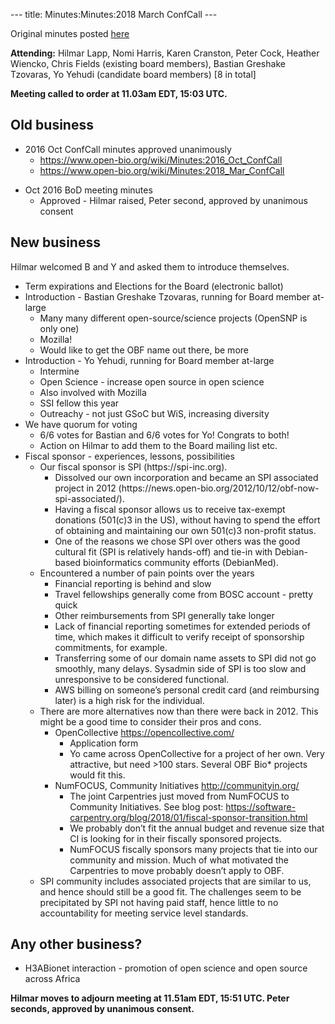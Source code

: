 ---
title: Minutes:Minutes:2018 March ConfCall
---

Original minutes posted [https://docs.google.com/document/d/1UA1jW1_JtsvKBkGn-I_bBFuSTY4NExb2eqTOn59g82o/edit?usp=sharing here]

'''Attending:''' Hilmar Lapp, Nomi Harris, Karen Cranston, Peter Cock, Heather Wiencko, Chris Fields (existing board members), Bastian Greshake Tzovaras, Yo Yehudi (candidate board members) [8 in total]

'''Meeting called to order at 11.03am EDT, 15:03 UTC.'''

== Old business ==

* 2016 Oct ConfCall minutes approved unanimously
** https://www.open-bio.org/wiki/Minutes:2016_Oct_ConfCall
** https://www.open-bio.org/wiki/Minutes:2018_Mar_ConfCall

* Oct 2016 BoD meeting minutes
** Approved - Hilmar raised, Peter second, approved by unanimous consent

== New business ==

Hilmar welcomed B and Y and asked them to introduce themselves.

* Term expirations and Elections for the Board (electronic ballot)
* Introduction - Bastian Greshake Tzovaras, running for Board member at-large
** Many many different open-source/science projects (OpenSNP is only one)
** Mozilla!
** Would like to get the OBF name out there, be more 
* Introduction - Yo Yehudi, running for Board member at-large
** Intermine
** Open Science - increase open source in open science
** Also involved with Mozilla
** SSI fellow this year
** Outreachy - not just GSoC but WiS, increasing diversity
* We have quorum for voting
** 6/6 votes for Bastian and 6/6 votes for Yo!  Congrats to both!  
** Action on Hilmar to add them to the Board mailing list etc.
* Fiscal sponsor - experiences, lessons, possibilities
** Our fiscal sponsor is SPI (https://spi-inc.org).
*** Dissolved our own incorporation and became an SPI associated project in 2012 (https://news.open-bio.org/2012/10/12/obf-now-spi-associated/).
*** Having a fiscal sponsor allows us to receive tax-exempt donations (501(c)3 in the US), without having to spend the effort of obtaining and maintaining our own 501(c)3 non-profit status.
*** One of the reasons we chose SPI over others was the good cultural fit (SPI is relatively hands-off) and tie-in with Debian-based bioinformatics community efforts (DebianMed). 
** Encountered a number of pain points over the years
*** Financial reporting is behind and slow
*** Travel fellowships generally come from BOSC account - pretty quick
*** Other reimbursements from SPI generally take longer
*** Lack of financial reporting sometimes for extended periods of time, which makes it difficult to verify receipt of sponsorship commitments, for example.
*** Transferring some of our domain name assets to SPI did not go smoothly, many delays. Sysadmin side of SPI is too slow and unresponsive to be considered functional.
*** AWS billing on someone’s personal credit card (and reimbursing later) is a high risk for the individual.
** There are more alternatives now than there were back in 2012. This might be a good time to consider their pros and cons.
*** OpenCollective https://opencollective.com/
**** Application form
**** Yo came across OpenCollective for a project of her own. Very attractive, but need >100 stars. Several OBF Bio* projects would fit this.
*** NumFOCUS, Community Initiatives http://communityin.org/
**** The joint Carpentries just moved from NumFOCUS to Community Initiatives. See blog post: https://software-carpentry.org/blog/2018/01/fiscal-sponsor-transition.html
**** We probably don’t fit the annual budget and revenue size that CI is looking for in their fiscally sponsored projects.
**** NumFOCUS fiscally sponsors many projects that tie into our community and mission. Much of what motivated the Carpentries to move probably doesn’t apply to OBF.
** SPI community includes associated projects that are similar to us, and hence should still be a good fit. The challenges seem to be precipitated by SPI not having paid staff, hence little to no accountability for meeting service level standards.

== Any other business? == 

* H3ABionet interaction - promotion of open science and open source across Africa

'''Hilmar moves to adjourn meeting at 11.51am EDT, 15:51 UTC. Peter seconds, approved by unanimous consent.'''